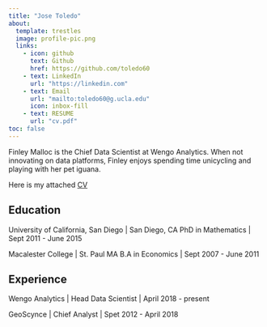```yaml
---
title: "Jose Toledo"
about:
  template: trestles
  image: profile-pic.png
  links:
    - icon: github
      text: Github
      href: https://github.com/toledo60
    - text: LinkedIn
      url: "https://linkedin.com"
    - text: Email
      url: "mailto:toledo60@g.ucla.edu" 
      icon: inbox-fill
    - text: RESUME
      url: "cv.pdf"      
toc: false
---
```



Finley Malloc is the Chief Data Scientist at Wengo Analytics. When not innovating on data platforms, Finley enjoys spending time unicycling and playing with her pet iguana. 

Here is my attached [CV](cv.pdf)

## Education

University of California, San Diego | San Diego, CA
PhD in Mathematics | Sept 2011 - June 2015

Macalester College | St. Paul MA
B.A in Economics | Sept 2007 - June 2011

## Experience

Wengo Analytics | Head Data Scientist | April 2018 - present

GeoScynce | Chief Analyst | Spet 2012 - April 2018


